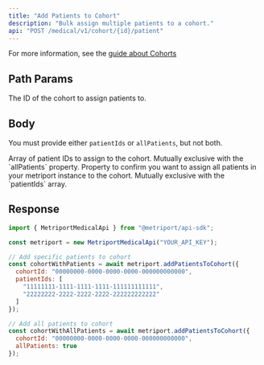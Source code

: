 ```yaml
---
title: "Add Patients to Cohort"
description: "Bulk assign multiple patients to a cohort."
api: "POST /medical/v1/cohort/{id}/patient"
---
```


For more information, see the [guide about Cohorts](/medical-api/handling-data/cohorts)

## Path Params

<ParamField path="id" type="string" required>
  The ID of the cohort to assign patients to.
</ParamField>

## Body

You must provide either `patientIds` or `allPatients`, but not both.

<ParamField body="patientIds" type="string[]" optional>
  Array of patient IDs to assign to the cohort. Mutually exclusive with the `allPatients` property.
</ParamField>

<ParamField body="allPatients" type="boolean" optional>
  Property to confirm you want to assign all patients in your metriport 
  instance to the cohort. Mutually exclusive with the `patientIds` array.
</ParamField>

## Response

<Snippet file="cohort-with-details-response-with-message.mdx" />

<ResponseExample>

```javascript Metriport SDK
import { MetriportMedicalApi } from "@metriport/api-sdk";

const metriport = new MetriportMedicalApi("YOUR_API_KEY");

// Add specific patients to cohort
const cohortWithPatients = await metriport.addPatientsToCohort({
  cohortId: "00000000-0000-0000-0000-000000000000",
  patientIds: [
    "11111111-1111-1111-1111-111111111111",
    "22222222-2222-2222-2222-222222222222"
  ]
});

// Add all patients to cohort
const cohortWithAllPatients = await metriport.addPatientsToCohort({
  cohortId: "00000000-0000-0000-0000-000000000000",
  allPatients: true
});
```

</ResponseExample>

<Snippet file="cohort-add-patients-response-json.mdx" />

